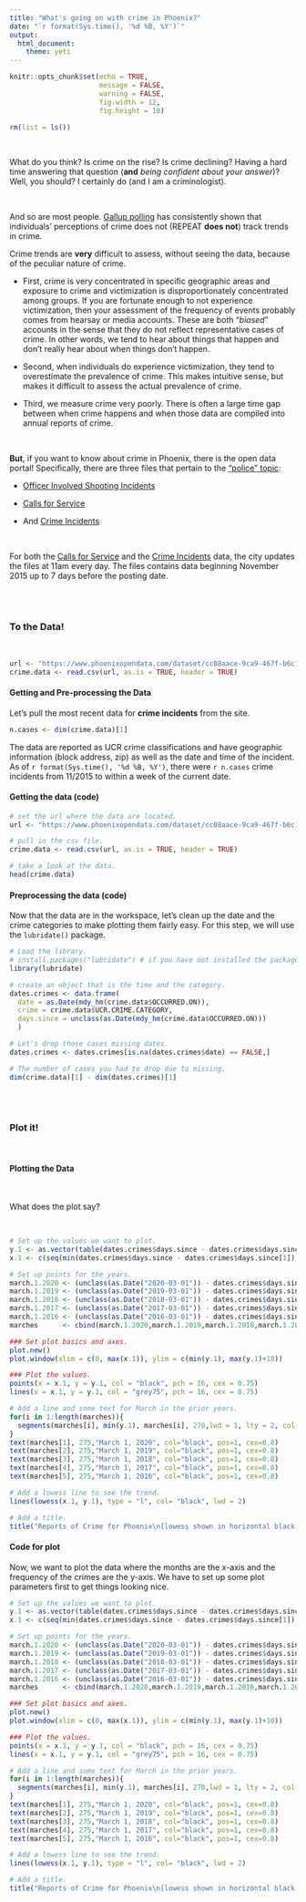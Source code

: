 ```yaml
---
title: "What's going on with crime in Phoenix?"
date: "`r format(Sys.time(), '%d %B, %Y')`"
output: 
  html_document:
    theme: yeti
---
```


```r

knitr::opts_chunk$set(echo = TRUE, 
                      message = FALSE, 
                      warning = FALSE, 
                      fig.width = 12, 
                      fig.height = 10)

rm(list = ls())

```

<br>

What do you think? Is crime on the rise? Is crime declining? Having a hard time answering that question (**and** *being confident about your answer*)? Well, you should? I certainly do (and I am a criminologist).  

<br>

And so are most people. [Gallup polling](https://news.gallup.com/poll/268283/describe-problem-crime-serious.aspx) has consistently shown that individuals' perceptions of crime does not (REPEAT **does not**) track trends in crime.  

Crime trends are **very** difficult to assess, without seeing the data, because of the peculiar nature of crime. 

  * First, crime is very concentrated in specific geographic areas and exposure to crime and victimization is disproportionately concentrated among groups. If you are fortunate enough to not experience victimization, then your assessment of the frequency of events probably comes from hearsay or media accounts. These are both "*biased*" accounts in the sense that they do not reflect representative cases of crime. In other words, we tend to hear about things that happen and don't really hear about when things don't happen.  

  * Second, when individuals do experience victimization, they tend to overestimate the prevalence of crime. This makes intuitive sense, but makes it difficult to assess the actual prevalence of crime.  

  * Third, we measure crime very poorly. There is often a large time gap between when crime happens and when those data are compiled into annual reports of crime. 

<br>

**But**, if you want to know about crime in Phoenix, there is the open data portal! Specifically, there are three files that pertain to the ["police" topic](https://www.phoenixopendata.com/organization/police-department):  

 *  [Officer Involved Shooting Incidents](https://www.phoenixopendata.com/dataset/officer-involved-shooting-incidents)  
 
 *  [Calls for Service](https://www.phoenixopendata.com/dataset/calls-for-service)  
 
 * And [Crime Incidents](https://www.phoenixopendata.com/dataset/crime-data)  

<br> 
 
For both the [Calls for Service](https://www.phoenixopendata.com/dataset/calls-for-service) and the [Crime Incidents](https://www.phoenixopendata.com/dataset/crime-data) data, the city updates the files at 11am every day. The files contains data beginning November 2015 up to 7 days before the posting date.

<br><br>

### To the Data! {.tabset} 

<br>

```r
url <- "https://www.phoenixopendata.com/dataset/cc08aace-9ca9-467f-b6c1-f0879ab1a358/resource/0ce3411a-2fc6-4302-a33f-167f68608a20/download/crimestat.csv"
crime.data <- read.csv(url, as.is = TRUE, header = TRUE)
```

#### Getting and Pre-processing the Data  

Let's pull the most recent data for **crime incidents** from the site.

```r
n.cases <- dim(crime.data)[1]
```  

The data are reported as UCR crime classifications and have geographic information (block address, zip) as well as the date and time of the incident. As of `r format(Sys.time(), '%d %B, %Y')`, there were `r n.cases` crime incidents from 11/2015 to within a week of the current date.   

#### Getting the data (code)  
```r

# set the url where the data are located.
url <- "https://www.phoenixopendata.com/dataset/cc08aace-9ca9-467f-b6c1-f0879ab1a358/resource/0ce3411a-2fc6-4302-a33f-167f68608a20/download/crimestat.csv"

# pull in the csv file.
crime.data <- read.csv(url, as.is = TRUE, header = TRUE)

# take a look at the data.
head(crime.data)  

``` 

#### Preprocessing the data (code)  

Now that the data are in the workspace, let's clean up the date and the crime categories to make plotting them fairly easy. For this step, we will use the  `lubridate()` package.

```r

# Load the library.
# install.packages("lubridate") # if you have not installed the package.
library(lubridate)

# create an object that is the time and the category.
dates.crimes <- data.frame(
  date = as.Date(mdy_hm(crime.data$OCCURRED.ON)),
  crime = crime.data$UCR.CRIME.CATEGORY,
  days.since = unclass(as.Date(mdy_hm(crime.data$OCCURRED.ON))) 
  )

# Let's drop those cases missing dates.
dates.crimes <- dates.crimes[is.na(dates.crimes$date) == FALSE,]

# The number of cases you had to drop due to missing.
dim(crime.data)[1] - dim(dates.crimes)[1] 

```

<br><br>

### Plot it! {.tabset}  

<br>

#### Plotting the Data

<br>

What does the plot say?

<br>

```r

# Set up the values we want to plot.
y.1 <- as.vector(table(dates.crimes$days.since - dates.crimes$days.since[1]))
x.1 <- c(seq(min(dates.crimes$days.since - dates.crimes$days.since[1]),max(dates.crimes$days.since - dates.crimes$days.since[1]),length.out = length(y.1)))

# Set up points for the years.
march.1.2020 <- (unclass(as.Date("2020-03-01")) - dates.crimes$days.since[1])
march.1.2019 <- (unclass(as.Date("2019-03-01")) - dates.crimes$days.since[1])
march.1.2018 <- (unclass(as.Date("2018-03-01")) - dates.crimes$days.since[1])
march.1.2017 <- (unclass(as.Date("2017-03-01")) - dates.crimes$days.since[1])
march.1.2016 <- (unclass(as.Date("2016-03-01")) - dates.crimes$days.since[1])
marches      <- cbind(march.1.2020,march.1.2019,march.1.2018,march.1.2017,march.1.2016)

### Set plot basics and axes.
plot.new()
plot.window(xlim = c(0, max(x.1)), ylim = c(min(y.1), max(y.1)+10))   

### Plot the values.  
points(x = x.1, y = y.1, col = "black", pch = 16, cex = 0.75)
lines(x = x.1, y = y.1, col = "grey75", pch = 16, cex = 0.75)

# Add a line and some text for March in the prior years.
for(i in 1:length(marches)){
  segments(marches[i], min(y.1), marches[i], 270,lwd = 1, lty = 2, col = "black")
}
text(marches[1], 275,"March 1, 2020", col="black", pos=1, cex=0.8)
text(marches[2], 275,"March 1, 2019", col="black", pos=1, cex=0.8)
text(marches[3], 275,"March 1, 2018", col="black", pos=1, cex=0.8)
text(marches[4], 275,"March 1, 2017", col="black", pos=1, cex=0.8)
text(marches[5], 275,"March 1, 2016", col="black", pos=1, cex=0.8)

# Add a lowess line to see the trend.
lines(lowess(x.1, y.1), type = "l", col= "black", lwd = 2)

# Add a title.
title("Reports of Crime for Phoenix\n[lowess shown in horizontal black line]")

```

#### Code for plot  

Now, we want to plot the data where the months are the x-axis and the frequency of the crimes are the y-axis. We have to set up some plot parameters first to get things looking nice.

```r

# Set up the values we want to plot.
y.1 <- as.vector(table(dates.crimes$days.since - dates.crimes$days.since[1]))
x.1 <- c(seq(min(dates.crimes$days.since - dates.crimes$days.since[1]),max(dates.crimes$days.since - dates.crimes$days.since[1]),length.out = length(y.1)))

# Set up points for the years.
march.1.2020 <- (unclass(as.Date("2020-03-01")) - dates.crimes$days.since[1])
march.1.2019 <- (unclass(as.Date("2019-03-01")) - dates.crimes$days.since[1])
march.1.2018 <- (unclass(as.Date("2018-03-01")) - dates.crimes$days.since[1])
march.1.2017 <- (unclass(as.Date("2017-03-01")) - dates.crimes$days.since[1])
march.1.2016 <- (unclass(as.Date("2016-03-01")) - dates.crimes$days.since[1])
marches      <- cbind(march.1.2020,march.1.2019,march.1.2018,march.1.2017,march.1.2016)

### Set plot basics and axes.
plot.new()
plot.window(xlim = c(0, max(x.1)), ylim = c(min(y.1), max(y.1)+10))   

### Plot the values.  
points(x = x.1, y = y.1, col = "black", pch = 16, cex = 0.75)
lines(x = x.1, y = y.1, col = "grey75", pch = 16, cex = 0.75)

# Add a line and some text for March in the prior years.
for(i in 1:length(marches)){
  segments(marches[i], min(y.1), marches[i], 270,lwd = 1, lty = 2, col = "black")
}
text(marches[1], 275,"March 1, 2020", col="black", pos=1, cex=0.8)
text(marches[2], 275,"March 1, 2019", col="black", pos=1, cex=0.8)
text(marches[3], 275,"March 1, 2018", col="black", pos=1, cex=0.8)
text(marches[4], 275,"March 1, 2017", col="black", pos=1, cex=0.8)
text(marches[5], 275,"March 1, 2016", col="black", pos=1, cex=0.8)

# Add a lowess line to see the trend.
lines(lowess(x.1, y.1), type = "l", col= "black", lwd = 2)

# Add a title.
title("Reports of Crime for Phoenix\n[lowess shown in horizontal black line]")

```

<br><br>
